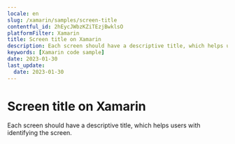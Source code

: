 ```yaml
---
locale: en
slug: /xamarin/samples/screen-title
contentful_id: 2hEycJWbzKZiTEzjBwklsO
platformFilter: Xamarin
title: Screen title on Xamarin
description: Each screen should have a descriptive title, which helps users with identifying the screen.
keywords: [Xamarin code sample]
date: 2023-01-30
last_update:
  date: 2023-01-30
---
```


# Screen title on Xamarin

Each screen should have a descriptive title, which helps users with identifying the screen.

<CodeSample id="screen-title" locale="en" platform="xamarin"/>
